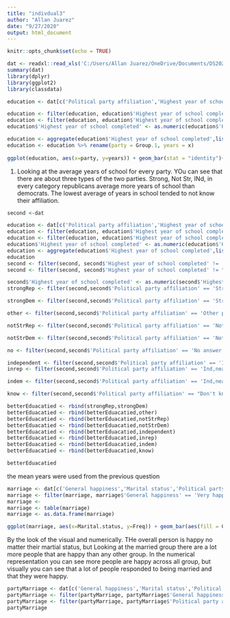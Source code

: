 ```yaml
---
title: "indivdual3"
author: "Allan Juarez"
date: "9/27/2020"
output: html_document
---
```


```r
knitr::opts_chunk$set(echo = TRUE)
```

```r
dat <- readxl::read_xls('C:/Users/Allan Juarez/OneDrive/Documents/DS202/ds202_lab3/GSS.xls')
summary(dat)
library(dplyr)
library(ggplot2)
library(classdata)
```

```r
education <- dat[c('Political party affiliation','Highest year of school completed')]  

education <- filter(education, education$'Highest year of school completed' != 'No answer')
education <- filter(education, education$'Highest year of school completed' != "Don't know")
education$'Highest year of school completed' <- as.numeric(education$'Highest year of school completed')

education <- aggregate(education$'Highest year of school completed',list(education$'Political party affiliation'), FUN = mean)
education <- education %>% rename(party = Group.1, years = x)
 
ggplot(education, aes(x=party, y=years)) + geom_bar(stat = "identity")+coord_flip()
```

1. Looking at the average years of school for every party. YOu can see that there are about three types of the two parties. Strong, Not Str, INd, in every category republicans average more years of school than democrats. The lowest average of years in school tended to not know their affiliation.

```r
second <-dat

education <- dat[c('Political party affiliation','Highest year of school completed')] 
education <- filter(education, education$'Highest year of school completed' != 'No answer')
education <- filter(education, education$'Highest year of school completed' != "Don't know")
education$'Highest year of school completed' <- as.numeric(education$'Highest year of school completed') 
education <- aggregate(education$'Highest year of school completed',list(education$'Political party affiliation'), FUN = median)
education
second <- filter(second, second$'Highest year of school completed' != 'No answer')
second <- filter(second, second$'Highest year of school completed' != "Don't know")

second$'Highest year of school completed' <- as.numeric(second$'Highest year of school completed')
strongRep <- filter(second,second$'Political party affiliation' == 'Strong republican' & second$'Highest year of school completed' >13)

strongDem <- filter(second,second$'Political party affiliation' == 'Strong democrat' & second$'Highest year of school completed' >12)

other <- filter(second,second$'Political party affiliation' == 'Other party' & second$'Highest year of school completed' >13)

notStrRep <- filter(second,second$'Political party affiliation' == 'Not str republican' & second$'Highest year of school completed' >13)

notStrDem <- filter(second,second$'Political party affiliation' == 'Not str democrat' & second$'Highest year of school completed' >12)

no <- filter(second,second$'Political party affiliation' == 'No answer' & second$'Highest year of school completed' >12)

independent <- filter(second,second$'Political party affiliation' == 'Independent' & second$'Highest year of school completed' >12)
inrep <- filter(second,second$'Political party affiliation' == 'Ind,near rep' & second$'Highest year of school completed' >13)

indem <- filter(second,second$'Political party affiliation' == 'Ind,near dem' & second$'Highest year of school completed' >13)

know <- filter(second,second$'Political party affiliation' == "Don't know" & second$'Highest year of school completed' >11)

betterEduacatied <- rbind(strongRep,strongDem)
betterEduacatied <- rbind(betterEduacatied,other)
betterEduacatied <- rbind(betterEduacatied,notStrRep)
betterEduacatied <- rbind(betterEduacatied,notStrDem)
betterEduacatied <- rbind(betterEduacatied,independent)
betterEduacatied <- rbind(betterEduacatied,inrep)
betterEduacatied <- rbind(betterEduacatied,indem)
betterEduacatied <- rbind(betterEduacatied,know)

betterEduacatied

```
the mean years were used from the previous question 
```r
marriage <- dat[c('General happiness','Marital status','Political party affiliation')]
marriage <- filter(marriage, marriage$'General happiness' == 'Very happy' | marriage$'General happiness' == 'Pretty happy' | marriage$'General happiness' == 'Not too happy')
marriage <-
marriage <- table(marriage)
marriage <- as.data.frame(marriage)

ggplot(marriage, aes(x=Marital.status, y=Freq)) + geom_bar(aes(fill = General.happiness),stat = "identity",position = "dodge")+coord_flip()
```
By the look of the visual and numerically. THe overall person is happy no matter their martial status, but Looking at the married group there are a lot more people that are happy than any other group. In the numerical representation you can see more people are happy across all group, but visually you can see that a lot of people responded to being married and that they were happy. 

```r

partyMarriage <- dat[c('General happiness','Marital status','Political party affiliation')]
partyMarriage <- filter(partyMarriage, partyMarriage$'General happiness' == 'Very happy' | partyMarriage$'Political party affiliation' == 'Pretty happy' | partyMarriage$'General happiness' == 'Not too happy') 
partyMarriage <- filter(partyMarriage, partyMarriage$'Political party affiliation' != "Don't know" |partyMarriage$'Political party affiliation' != "No answer")
partyMarriage
```
